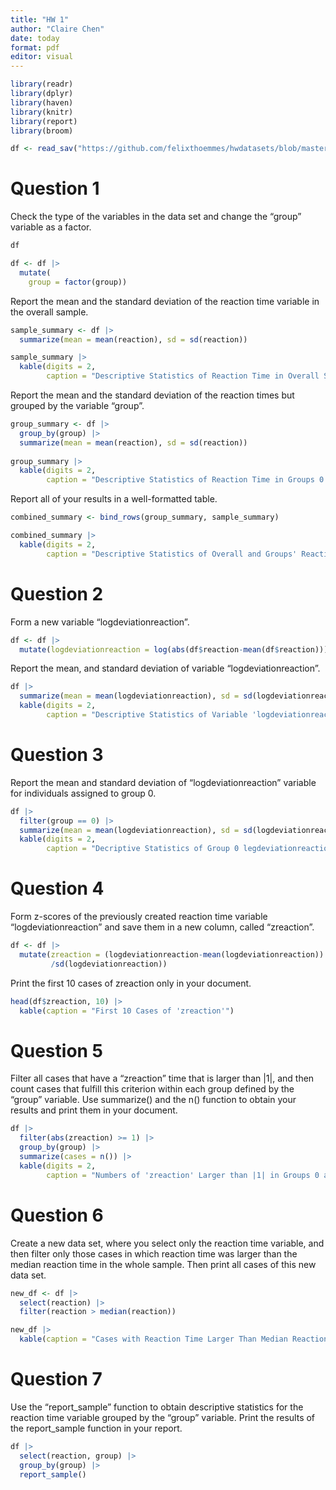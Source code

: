 ```yaml
---
title: "HW 1"
author: "Claire Chen"
date: today
format: pdf
editor: visual
---
```


```r
library(readr)
library(dplyr)
library(haven)
library(knitr)
library(report)
library(broom)

df <- read_sav("https://github.com/felixthoemmes/hwdatasets/blob/master/hw1.sav?raw=true")
```

# Question 1

Check the type of the variables in the data set and change the "group" variable as a factor.

```r
df

df <- df |>
  mutate(
    group = factor(group))
```

Report the mean and the standard deviation of the reaction time variable in the overall sample.

```r
sample_summary <- df |>
  summarize(mean = mean(reaction), sd = sd(reaction))

sample_summary |>
  kable(digits = 2,
        caption = "Descriptive Statistics of Reaction Time in Overall Sample")
```

Report the mean and the standard deviation of the reaction times but grouped by the variable “group”.

```r
group_summary <- df |>
  group_by(group) |>
  summarize(mean = mean(reaction), sd = sd(reaction))
  
group_summary |>
  kable(digits = 2,
        caption = "Descriptive Statistics of Reaction Time in Groups 0 and 1")
```

Report all of your results in a well-formatted table.

```r
combined_summary <- bind_rows(group_summary, sample_summary)

combined_summary |>
  kable(digits = 2,
        caption = "Descriptive Statistics of Overall and Groups' Reaction Time")
```

# Question 2

Form a new variable “logdeviationreaction”.

```r
df <- df |>
  mutate(logdeviationreaction = log(abs(df$reaction-mean(df$reaction))))
```

Report the mean, and standard deviation of variable “logdeviationreaction”.

```r
df |>
  summarize(mean = mean(logdeviationreaction), sd = sd(logdeviationreaction)) |>
  kable(digits = 2,
        caption = "Descriptive Statistics of Variable 'logdeviationreaction'")
```

# Question 3

Report the mean and standard deviation of “logdeviationreaction” variable for individuals assigned to group 0.

```r
df |>
  filter(group == 0) |>
  summarize(mean = mean(logdeviationreaction), sd = sd(logdeviationreaction)) |>
  kable(digits = 2,
        caption = "Decriptive Statistics of Group 0 legdeviationreaction")
```

# Question 4

Form z-scores of the previously created reaction time variable "logdeviationreaction" and save them in a new column, called “zreaction”.

```r
df <- df |>
  mutate(zreaction = (logdeviationreaction-mean(logdeviationreaction))
         /sd(logdeviationreaction))
```

Print the first 10 cases of zreaction only in your document.

```r
head(df$zreaction, 10) |>
  kable(caption = "First 10 Cases of 'zreaction'")
```

# Question 5

Filter all cases that have a “zreaction” time that is larger than \|1\|, and then count cases that fulfill this criterion within each group defined by the “group” variable. Use summarize() and the n() function to obtain your results and print them in your document.

```r
df |>
  filter(abs(zreaction) >= 1) |>
  group_by(group) |>
  summarize(cases = n()) |>
  kable(digits = 2,
        caption = "Numbers of 'zreaction' Larger than |1| in Groups 0 and 1")
```

# Question 6

Create a new data set, where you select only the reaction time variable, and then filter only those cases in which reaction time was larger than the median reaction time in the whole sample. Then print all cases of this new data set.

```r
new_df <- df |>
  select(reaction) |>
  filter(reaction > median(reaction))

new_df |>
  kable(caption = "Cases with Reaction Time Larger Than Median Reaction Time")
```

# Question 7

Use the “report_sample” function to obtain descriptive statistics for the reaction time variable grouped by the “group” variable. Print the results of the report_sample function in your report.

```r
df |>
  select(reaction, group) |>
  group_by(group) |>
  report_sample()
```
